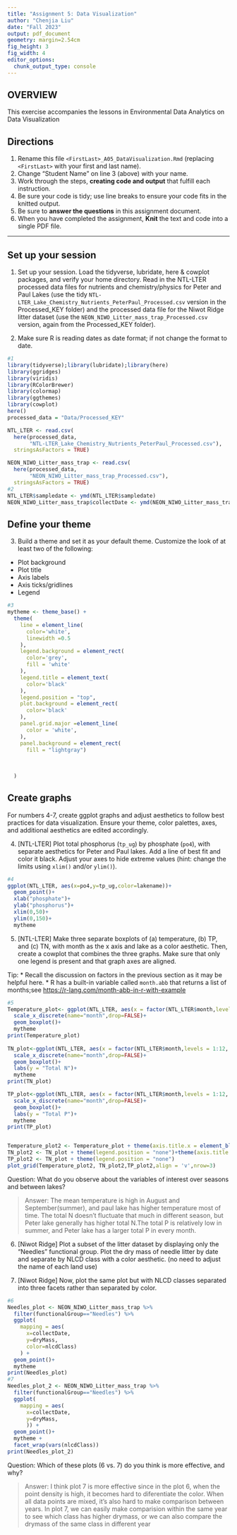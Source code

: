 ```yaml
---
title: "Assignment 5: Data Visualization"
author: "Chenjia Liu"
date: "Fall 2023"
output: pdf_document
geometry: margin=2.54cm
fig_height: 3
fig_width: 4
editor_options: 
  chunk_output_type: console
---
```


## OVERVIEW

This exercise accompanies the lessons in Environmental Data Analytics on Data Visualization 

## Directions
1.  Rename this file `<FirstLast>_A05_DataVisualization.Rmd` (replacing `<FirstLast>` with your first and last name).
2. Change "Student Name" on line 3 (above) with your name.
3. Work through the steps, **creating code and output** that fulfill each instruction.
4. Be sure your code is tidy; use line breaks to ensure your code fits in the knitted output.
5. Be sure to **answer the questions** in this assignment document.
6. When you have completed the assignment, **Knit** the text and code into a single PDF file.

---

## Set up your session 

1. Set up your session. Load the tidyverse, lubridate, here & cowplot packages, and verify your home directory. Read in the NTL-LTER processed data files for nutrients and chemistry/physics for Peter and Paul Lakes (use the tidy `NTL-LTER_Lake_Chemistry_Nutrients_PeterPaul_Processed.csv` version in the Processed_KEY folder) and the processed data file for the Niwot Ridge litter dataset (use the `NEON_NIWO_Litter_mass_trap_Processed.csv` version, again from the Processed_KEY folder). 

2. Make sure R is reading dates as date format; if not change the format to date.

```r
#1 
library(tidyverse);library(lubridate);library(here)
library(ggridges)
library(viridis)
library(RColorBrewer)
library(colormap)
library(ggthemes)
library(cowplot)
here()
processed_data = "Data/Processed_KEY"

NTL_LTER <- read.csv(
  here(processed_data,
       "NTL-LTER_Lake_Chemistry_Nutrients_PeterPaul_Processed.csv"),
  stringsAsFactors = TRUE)

NEON_NIWO_Litter_mass_trap <- read.csv(
  here(processed_data,
       "NEON_NIWO_Litter_mass_trap_Processed.csv"),
  stringsAsFactors = TRUE)
#2 
NTL_LTER$sampledate <- ymd(NTL_LTER$sampledate)
NEON_NIWO_Litter_mass_trap$collectDate <- ymd(NEON_NIWO_Litter_mass_trap$collectDate)
```
## Define your theme
3. Build a theme and set it as your default theme. Customize the look of at least two of the following: 
 * Plot background
 * Plot title
 * Axis labels
 * Axis ticks/gridlines
 * Legend

```r
#3
mytheme <- theme_base() + 
  theme(
    line = element_line(
      color='white',
      linewidth =0.5
    ),
    legend.background = element_rect(
      color='grey',
      fill = 'white'
    ),
    legend.title = element_text(
      color='black'
    ),
    legend.position = "top",
    plot.background = element_rect(
      color='black'
    ),
    panel.grid.major =element_line(
      color = 'white',
    ),
    panel.background = element_rect(
      fill = "lightgray")
   
    
    
  )
```

## Create graphs
For numbers 4-7, create ggplot graphs and adjust aesthetics to follow best practices for data visualization. Ensure your theme, color palettes, axes, and additional aesthetics are edited accordingly.

4. [NTL-LTER] Plot total phosphorus (`tp_ug`) by phosphate (`po4`), with separate aesthetics for Peter and Paul lakes. Add a line of best fit and color it black. Adjust your axes to hide extreme values (hint: change the limits using `xlim()` and/or `ylim()`).

```r
#4 
ggplot(NTL_LTER, aes(x=po4,y=tp_ug,color=lakename))+
  geom_point()+
  xlab("phosphate")+
  ylab("phosphorus")+
  xlim(0,50)+
  ylim(0,150)+
  mytheme
```


5. [NTL-LTER] Make three separate boxplots of (a) temperature, (b) TP, and (c) TN, with month as the x axis and lake as a color aesthetic. Then, create a cowplot that combines the three graphs. Make sure that only one legend is present and that graph axes are aligned. 

Tip:
* Recall the discussion on factors in the previous section as it may be helpful here. 
* R has a built-in variable called `month.abb` that returns a list of months;see <https://r-lang.com/month-abb-in-r-with-example>

```r
#5 
Temperature_plot<- ggplot(NTL_LTER, aes(x = factor(NTL_LTER$month,levels = 1:12, labels = month.abb), y=temperature_C, color=lakename)) +
  scale_x_discrete(name="month",drop=FALSE)+
  geom_boxplot()+
  mytheme
print(Temperature_plot)
  
TN_plot<-ggplot(NTL_LTER, aes(x = factor(NTL_LTER$month,levels = 1:12, labels = month.abb), y=tn_ug, color=lakename)) +
  scale_x_discrete(name="month",drop=FALSE)+
  geom_boxplot()+
  labs(y = "Total N")+
  mytheme
print(TN_plot)

TP_plot<-ggplot(NTL_LTER, aes(x = factor(NTL_LTER$month,levels = 1:12, labels = month.abb), y=tp_ug, color=lakename)) +
  scale_x_discrete(name="month",drop=FALSE)+
  geom_boxplot()+
  labs(y = "Total P")+
  mytheme
print(TP_plot)


Temperature_plot2 <- Temperature_plot + theme(axis.title.x = element_blank())
TN_plot2 <- TN_plot + theme(legend.position = "none")+theme(axis.title.x = element_blank())
TP_plot2 <- TN_plot + theme(legend.position = "none")
plot_grid(Temperature_plot2, TN_plot2,TP_plot2,align = 'v',nrow=3)
```

Question: What do you observe about the variables of interest over seasons and between lakes? 

> Answer: The mean temperature is high in August and September(summer), and paul lake has higher temperature most of time. The total N doesn't fluctuate that much in different season, but Peter lake generally has higher total N.The total P is relatively low in summer, and Peter lake has a larger total P in every month.

6. [Niwot Ridge] Plot a subset of the litter dataset by displaying only the "Needles" functional group. Plot the dry mass of needle litter by date and separate by NLCD class with a color aesthetic. (no need to adjust the name of each land use)

7. [Niwot Ridge] Now, plot the same plot but with NLCD classes separated into three facets rather than separated by color. 

```r
#6
Needles_plot <- NEON_NIWO_Litter_mass_trap %>% 
  filter(functionalGroup=="Needles") %>% 
  ggplot(
    mapping = aes(
      x=collectDate,
      y=dryMass,
      color=nlcdClass)
    ) + 
  geom_point()+
  mytheme
print(Needles_plot)
#7
Needles_plot_2 <- NEON_NIWO_Litter_mass_trap %>% 
  filter(functionalGroup=="Needles") %>% 
  ggplot(
    mapping = aes(
      x=collectDate,
      y=dryMass,
      )) + 
  geom_point()+
  mytheme +
  facet_wrap(vars(nlcdClass))
print(Needles_plot_2)

```
Question: Which of these plots (6 vs. 7) do you think is more effective, and why? 

> Answer: I think plot 7 is more effective since in the plot 6, when the point density is high, it becomes hard to diferentiate the color. When all data points are mixed, it's also hard to make comparison between years. In plot 7, we can easily make comparision within the same year to see which class has higher drymass, or we can also compare the drymass of the same class in different year 